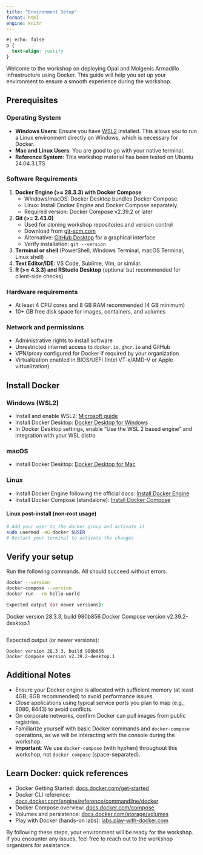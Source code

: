 ```yaml
---
title: "Environment Setup"
format: html
engine: knitr
---
```


```css
#| echo: false
p {
  text-align: justify
}
```

Welcome to the workshop on deploying Opal and Molgenis Armadillo infrastructure using Docker. This guide will help you set up your environment to ensure a smooth experience during the workshop.

## Prerequisites

### Operating System

- **Windows Users**: Ensure you have [WSL2](https://docs.microsoft.com/en-us/windows/wsl/install) installed. This allows you to run a Linux environment directly on Windows, which is necessary for Docker.
- **Mac and Linux Users**: You are good to go with your native terminal.
- **Reference System**: This workshop material has been tested on Ubuntu 24.04.3 LTS

### Software Requirements

1. **Docker Engine (>= 28.3.3) with Docker Compose**
   - Windows/macOS: Docker Desktop bundles Docker Compose.
   - Linux: Install Docker Engine and Docker Compose separately.
   - Required version: Docker Compose v2.39.2 or later
2. **Git (>= 2.43.0)**
   - Used for cloning workshop repositories and version control
   - Download from [git-scm.com](https://git-scm.com/downloads)
   - Alternative: [GitHub Desktop](https://desktop.github.com/) for a graphical interface
   - Verify installation: `git --version`
3. **Terminal or shell** (PowerShell, Windows Terminal, macOS Terminal, Linux shell)
4. **Text Editor/IDE**: VS Code, Sublime, Vim, or similar.
5. **R (>= 4.3.3) and RStudio Desktop** (optional but recommended for client-side checks)

### Hardware requirements

- At least 4 CPU cores and 8 GB RAM recommended (4 GB minimum)
- 10+ GB free disk space for images, containers, and volumes

### Network and permissions

- Administrative rights to install software
- Unrestricted internet access to `docker.io`, `ghcr.io` and GitHub
- VPN/proxy configured for Docker if required by your organization
- Virtualization enabled in BIOS/UEFI (Intel VT-x/AMD-V or Apple virtualization)

## Install Docker

### Windows (WSL2)

- Install and enable WSL2: [Microsoft guide](https://docs.microsoft.com/en-us/windows/wsl/install)
- Install Docker Desktop: [Docker Desktop for Windows](https://docs.docker.com/desktop/install/windows-install/)
- In Docker Desktop settings, enable "Use the WSL 2 based engine" and integration with your WSL distro

### macOS

- Install Docker Desktop: [Docker Desktop for Mac](https://docs.docker.com/desktop/install/mac-install/)

### Linux

- Install Docker Engine following the official docs: [Install Docker Engine](https://docs.docker.com/engine/install/)
- Install Docker Compose (standalone): [Install Docker Compose](https://docs.docker.com/compose/install/standalone/)

#### Linux post-install (non-root usage)

```bash
# Add your user to the docker group and activate it
sudo usermod -aG docker $USER
# Restart your terminal to activate the changes
```

## Verify your setup

Run the following commands. All should succeed without errors.

```bash
docker --version
docker-compose --version
docker run --rm hello-world

Expected output (or newer versions):
```
Docker version 28.3.3, build 980b856
Docker Compose version v2.39.2-desktop.1
```
```

Expected output (or newer versions):
```
Docker version 28.3.3, build 980b856
Docker Compose version v2.39.2-desktop.1
```

## Additional Notes

- Ensure your Docker engine is allocated with sufficient memory (at least 4GB; 8GB recommended) to avoid performance issues.
- Close applications using typical service ports you plan to map (e.g., 8080, 8443) to avoid conflicts.
- On corporate networks, confirm Docker can pull images from public registries.
- Familiarize yourself with basic Docker commands and `docker-compose` operations, as we will be interacting with the console during the workshop.
- **Important**: We use `docker-compose` (with hyphen) throughout this workshop, not `docker compose` (space-separated).

## Learn Docker: quick references

- Docker Getting Started: [docs.docker.com/get-started](https://docs.docker.com/get-started/)
- Docker CLI reference: [docs.docker.com/engine/reference/commandline/docker](https://docs.docker.com/engine/reference/commandline/docker/)
- Docker Compose overview: [docs.docker.com/compose](https://docs.docker.com/compose/)
- Volumes and persistence: [docs.docker.com/storage/volumes](https://docs.docker.com/storage/volumes/)
- Play with Docker (hands-on labs): [labs.play-with-docker.com](https://labs.play-with-docker.com/)

By following these steps, your environment will be ready for the workshop. If you encounter any issues, feel free to reach out to the workshop organizers for assistance.